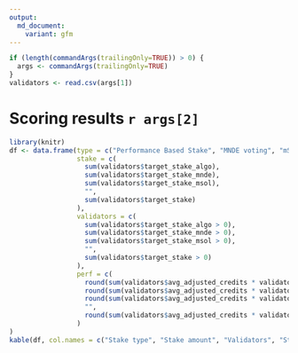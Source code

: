 ```yaml
---
output:
  md_document:
    variant: gfm
---
```

```r
if (length(commandArgs(trailingOnly=TRUE)) > 0) {
  args <- commandArgs(trailingOnly=TRUE)
}
validators <- read.csv(args[1])
```
# Scoring results `r args[2]`
```r
library(knitr)
df <- data.frame(type = c("Performance Based Stake", "MNDE voting", "mSOL directing", "", "**Total Stake**"),
                 stake = c(
                   sum(validators$target_stake_algo),
                   sum(validators$target_stake_mnde),
                   sum(validators$target_stake_msol),
                   "",
                   sum(validators$target_stake)
                 ),
                 validators = c(
                   sum(validators$target_stake_algo > 0),
                   sum(validators$target_stake_mnde > 0),
                   sum(validators$target_stake_msol > 0),
                   "",
                   sum(validators$target_stake > 0)
                 ),
                 perf = c(
                   round(sum(validators$avg_adjusted_credits * validators$target_stake_algo) / sum(validators$target_stake_algo)),
                   round(sum(validators$avg_adjusted_credits * validators$target_stake_mnde) / sum(validators$target_stake_mnde)),
                   round(sum(validators$avg_adjusted_credits * validators$target_stake_msol) / sum(validators$target_stake_msol)),
                   "",
                   round(sum(validators$avg_adjusted_credits * validators$target_stake) / sum(validators$target_stake))
                 )
)
kable(df, col.names = c("Stake type", "Stake amount", "Validators", "Stake-weighted, commission-adjusted voting performance"))
```
